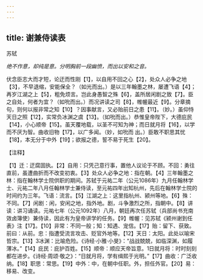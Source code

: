 ```yaml
---
---
---
```

title: 谢兼侍读表
---



苏轼

*绝不作意，却纯是意。分明胸前一段幽愤，而出以安和之音。*

伏念臣志大而才短，论迂而性刚【1】，以自用不回之心【2】，处众人必争之地【3】，不早退缩，安能保全？（如光而出。）是以三年翰墨之林，屡遭飞语【4】；再岁江湖之上【5】，粗免烦言。岂此身愚智之殊【6】，盖所居闲剧之致【7】。臣之自处，何者为宜？（如吮而出。）而况讲读之司【8】，帷幄最近【9】。分章摘句，则何以报非常之知【10】？因事献言，又必贻前日之患【11】。（妙。）虽仰恃天日之照【12】，实常负冰渊之虞【13】。（如吮而出。）恭惟皇帝陛下，大德庇民【14】，小心顺帝【15】。虽天覆地载，以圣不可知为神；而日就月将【16】，以学而不厌为智。曲收旧物【17】，以广多闻。（妙，如吮而
出。）臣敢不职思其忧【18】，本无分于中外【19】；欲报之德，誓不易于死生【20】。

【注释】

【1】迁：迂腐固执。【2】自用：只凭己意行事，置他人议论于不顾。不回：勇往直前，虽遭曲折而不改变初衷。【3】处众人必争之地：指在朝。【4】三年翰墨之林：指在翰林学士院供职的期间。苏轼于元祐二年（公元1086年）九月任翰林学士、元祐二年八月任翰林学士兼侍读，至元祐四年出知杭州，先后在翰林学士院的时间约为三年。飞语：流言。【5】江湖之上：这里指杭州、颍州等地。【6】殊：不同。【7】闲剧：闲，安闲之地，指外地。剧，斗争激烈之所，指朝中。【8】讲读：讲习诵读。元祐七年（公元1092年）八月，朝廷再次任苏轼（兵部尚书充南效卤簿使）兼侍读，因此有为皇帝讲学的任务。【9】帷幄：见苏轼《颍州谢到任表》注【17】。【10】非常：不同一般；知：知遇、宠信。【17】贻：留下、获致。前曰：从前。忠：指遭受流言攻击、贬官外地等。【12】天日：太阳。此处以喻宋哲宗。【13】3冰渊：比喻危险。《诗经·小雅·小旻》：“战战兢兢，如临深渊，如履薄冰。”【14】庇民：庇护百姓。【15】顺帝：顺应天帝旨意。1日就月将：时时刻刻都在进步。《诗经·周颂·敬之》：“日就月将，学有缉熙于光明。”【17】曲收：广泛收纳。【18】职思：常思。【19】中外：中，在朝中任职。外，担任外官。【20】易：移易、改变。